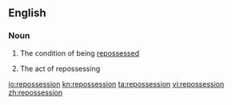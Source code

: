 ==English==

===Noun===
{{en-noun|s|-}}

# {{context|uncountable|lang=en}} The condition of being [[repossess]]ed
# {{context|countable|lang=en}} The act of repossessing

[[io:repossession]]
[[kn:repossession]]
[[ta:repossession]]
[[vi:repossession]]
[[zh:repossession]]